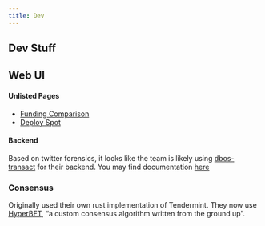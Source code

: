 ```yaml
---
title: Dev
---
```


## Dev Stuff

## Web UI

#### Unlisted Pages
- [Funding Comparison](https://app.hyperliquid.xyz/fundingComparison)
- [Deploy Spot](https://app.hyperliquid.xyz/deploySpot)

#### Backend
Based on twitter forensics, it looks like the team is likely using [dbos-transact](https://github.com/dbos-inc/dbos-transact) for their backend. You may find documentation [here](https://docs.dbos.dev/)


### Consensus

Originally used their own rust implementation of Tendermint. They now use [HyperBFT](https://x.com/chameleon_jeff/status/1787140092735185365), "a custom consensus algorithm written from the ground up".